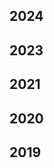 <div class="tags">

## 2024

<ul>
  <PostAndDate date="2024-04-07" title="Taking a Break" url="/taking-a-break" />
</ul>

## 2023

<ul>
  <PostAndDate date="2023-12-27" title="2023 in Review" url="/2023-in-review" />
  <PostAndDate
    date="2023-08-21"
    title="I read 47 books in the first 6 months of 2023. Now what?"
    url="/i-read-47-books-in-the-first-6-months-of-2023-now-what"
  />
</ul>

## 2021

<ul>
  <PostAndDate date="2021-11-01" title="On Leaving" url="/on-leaving" />
  <PostAndDate date="2021-10-30" title="On Distraction" url="/on-distraction" />
  <PostAndDate
    date="2021-01-17"
    title="Atomic Habits"
    url="/bookshelf/atomic-habits"
  />
  <PostAndDate date="2021-01-01" title="Slow Living" url="/slow-living" />
</ul>

## 2020

<ul>
  <PostAndDate
    date="2020-10-18"
    title="Building a simple Individual Development Plan (IDP) with Notion"
    url="/building-an-individual-development-plan-with-notion"
  />
  <PostAndDate
    date="2020-06-25"
    title="Designing my Life's System"
    url="/designing-my-lifes-system"
  />
</ul>

## 2019

<ul>
  <PostAndDate
    date="2019-09-16"
    title="Designing my Learning Experience"
    url="/designing-my-learning-experience"
  />
  <PostAndDate
    date="2019-07-07"
    title="Thoughts on my productivity"
    url="/thoughts-on-my-productivity"
  />
</ul>

</div>
